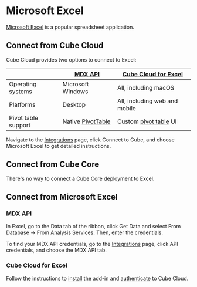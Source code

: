 # Microsoft Excel

[Microsoft Excel](https://www.microsoft.com/en-us/microsoft-365/excel) is a
popular spreadsheet application.

## Connect from Cube Cloud

Cube Cloud provides two options to connect to Excel:

| | [MDX API][ref-mdx-api] | [Cube Cloud for Excel][ref-cube-cloud-for-excel] |
| --- | --- | --- |
| Operating systems | Microsoft Windows | All, including macOS |
| Platforms | Desktop | All, including web and mobile |
| Pivot table support | Native [PivotTable][link-pivottable] | Custom [pivot table][ref-cube-cloud-for-excel-pivot] UI |

Navigate to the [Integrations][ref-integrations-tools] page, click <Btn>Connect to Cube</Btn>,
and choose <Btn>Microsoft Excel</Btn> to get detailed instructions.

## Connect from Cube Core

<InfoBox>

There's no way to connect a Cube Core deployment to Excel.

</InfoBox>

## Connect from Microsoft Excel

### MDX API

In Excel, go to the <Btn>Data</Btn> tab of the ribbon, click <Btn>Get Data</Btn>
and select <Btn>From Database → From Analysis Services</Btn>. Then, enter the
credentials.

To find your MDX API credentials, go to the [Integrations][ref-integrations-apis] page, click
<Btn>API credentials</Btn>, and choose the <Btn>MDX API</Btn> tab.

### Cube Cloud for Excel

Follow the instructions to [install][ref-cube-cloud-for-excel-installation] the
add-in and [authenticate][ref-cube-cloud-for-excel-authentication] to Cube Cloud.

[ref-mdx-api]: /product/apis-integrations/mdx-api
[link-pivottable]: https://support.microsoft.com/en-us/office/create-a-pivottable-to-analyze-worksheet-data-a9a84538-bfe9-40a9-a8e9-f99134456576
[ref-cube-cloud-for-excel]: /product/apis-integrations/microsoft-excel
[ref-cube-cloud-for-excel-pivot]: /product/apis-integrations/microsoft-excel#create-reports-via-pivot-table
[ref-cube-cloud-for-excel-installation]: /product/apis-integrations/microsoft-excel#installation
[ref-cube-cloud-for-excel-authentication]: /product/apis-integrations/microsoft-excel#authentication
[ref-integrations-tools]: /product/workspace/integrations#connect-specific-tools
[ref-integrations-apis]: /product/workspace/integrations#view-api-credentials